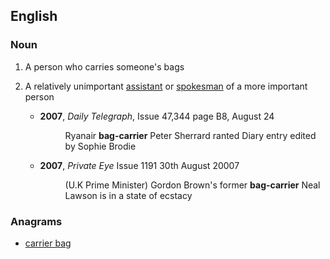 ==English==

===Noun===
{{en-noun|head=[[bag]]-[[carrier]]}}

# A person who carries someone's bags
# {{context|informal|lang=en}} A relatively unimportant [[assistant]] or [[spokesman]] of a more important person
#* '''2007''', ''Daily Telegraph'', Issue 47,344 page B8, August 24
#*: Ryanair '''bag-carrier''' Peter Sherrard ranted Diary entry edited by Sophie Brodie
#* '''2007''', ''Private Eye'' Issue 1191 30th August 20007 
#*: (U.K Prime Minister) Gordon Brown's former '''bag-carrier''' Neal Lawson is in a state of ecstacy

===Anagrams===
* [[carrier bag#English|carrier bag]]